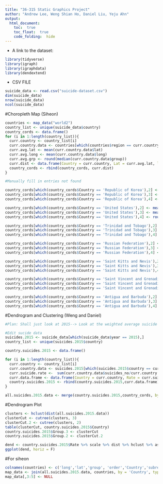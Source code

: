 ```yaml
---
title: "36-315 Static Graphics Project"
author: "Andrew Lee, Weng Shian Ho, Daniel Liu, Yeju Ahn"
output: 
  html_document:
    toc:  true
    toc_float:  true
    code_folding:  hide
---
```



+  A link to the dataset:




```r
library(tidyverse)
library(igraph)
library(igraphdata)
library(dendextend)
```

* CSV FILE
```r
suicide_data <- read.csv("suicide-dataset.csv")
dim(suicide_data)
nrow(suicide_data)
ncol(suicide_data)
```

#Choropleth Map (Siheon)

```r
countries <- map_data("world2")
country_list <- unique(suicide_data$country)
country_cords <- data.frame()
for (i in 1:length(country_list)){
  curr.country <- country_list[i]
  curr.country.data <- countries[which(countries$region == curr.country),]
  curr.avg.lat <- mean(curr.country.data$lat)
  curr.avg.long <- mean(curr.country.data$long)
  curr.avg.grp <- round(median(curr.country.data$group))
  curr.dist <- data.frame(Country = curr.country, Lat = curr.avg.lat, long =  curr.avg.long, group = curr.avg.grp)
  country_cords <- rbind(country_cords, curr.dist)
}

#Manually fill in entries not found

country_cords[which(country_cords$Country == 'Republic of Korea'),2] <- mean(countries[which(countries$region == "South Korea"),2])
country_cords[which(country_cords$Country == 'Republic of Korea'),3] <- mean(countries[which(countries$region == "South Korea"),1])
country_cords[which(country_cords$Country == 'Republic of Korea'),4] <- round(median(countries[which(countries$region == "South Korea"),3]))

country_cords[which(country_cords$Country == 'United States'),2] <- mean(countries[which(countries$region == "USA"),2])
country_cords[which(country_cords$Country == 'United States'),3] <- mean(countries[which(countries$region == "USA"),1])
country_cords[which(country_cords$Country == 'United States'),4] <- round(median(countries[which(countries$region == "USA"),3]))

country_cords[which(country_cords$Country == 'Trinidad and Tobago'),2] <- mean(countries[which(countries$region == "Trinidad" | countries$region == "Tobago"),2])
country_cords[which(country_cords$Country == 'Trinidad and Tobago'),3] <- mean(countries[which(countries$region == "Trinidad" | countries$region == "Tobago"),1])
country_cords[which(country_cords$Country == 'Trinidad and Tobago'),4] <- round(median(countries[which(countries$region == "Trinidad" | countries$region == "Tobago"),3]))

country_cords[which(country_cords$Country == 'Russian Federation'),2] <- mean(countries[which(countries$region == "Russia"),2])
country_cords[which(country_cords$Country == 'Russian Federation'),3] <- mean(countries[which(countries$region == "Russia"),1])
country_cords[which(country_cords$Country == 'Russian Federation'),4] <- round(median(countries[which(countries$region == "Russia"),3]))

country_cords[which(country_cords$Country == 'Saint Kitts and Nevis'),2] <- mean(countries[which(countries$region == "Saint Kitts" | countries$region == "Nevis"),2])
country_cords[which(country_cords$Country == 'Saint Kitts and Nevis'),3] <- mean(countries[which(countries$region == "Saint Kitts" | countries$region == "Nevis"),1])
country_cords[which(country_cords$Country == 'Saint Kitts and Nevis'),4] <- round(median(countries[which(countries$region == "Saint Kitts" | countries$region == "Nevis"),3]))

country_cords[which(country_cords$Country == 'Saint Vincent and Grenadines'),2] <- mean(countries[which(countries$region == "Saint Vincent" | countries$region == "Grenadines"),2])
country_cords[which(country_cords$Country == 'Saint Vincent and Grenadines'),3] <- mean(countries[which(countries$region == "Saint Vincent" | countries$region == "Grenadines"),1])
country_cords[which(country_cords$Country == 'Saint Vincent and Grenadines'),4] <- round(median(countries[which(countries$region == "Saint Vincent" | countries$region == "Grenadines"),3]))

country_cords[which(country_cords$Country == 'Antigua and Barbuda'),2] <- mean(countries[which(countries$region == "Antigua" | countries$region == "Barbuda"),2])
country_cords[which(country_cords$Country == 'Antigua and Barbuda'),3] <- mean(countries[which(countries$region == "Antigua" | countries$region == "Barbuda"),1])
country_cords[which(country_cords$Country == 'Antigua and Barbuda'),4] <- round(median(countries[which(countries$region == "Antigua" | countries$region == "Barbuda"),3]))
```

#Dendrogram and Clustering (Weng and Daniel)

```r
#Plan: Shall just look at 2015--> Look at the weighted average suicide rates and make a dendrogram plot based-off that

#Edit sucide data
suicides.2015 <- suicide_data[which(suicide_data$year == 2015),]
country_list <- unique(suicides.2015$country)

country.suicides.2015 <- data.frame()

for (i in 1:length(country_list)){
  curr.country <- country_list[i]
  curr.country.data <- suicides.2015[which(suicides.2015$country == curr.country),]
  curr.suicide.rate <-  sum(curr.country.data$suicides_no/curr.country.data$population)
  curr.data.frame <- data.frame(Country = curr.country, Rate = curr.suicide.rate)
  country.suicides.2015 <- rbind(country.suicides.2015,curr.data.frame)
}

all.suicides.2015.data <- merge(country.suicides.2015,country_cords, by = intersect("Country", "Country"))
```



#Dendrogram Plot
```r
clusters <- hclust(dist(all.suicides.2015.data))
clusterCut <- cutree(clusters, 3)
clusterCut.2 <- cutree(clusters, 2)
table(clusterCut, country.suicides.2015$Country)
country.suicides.2015$Group.3 <- clusterCut
country.suicides.2015$Group.2 <- clusterCut.2
```

```r
dend <- country.suicides.2015$Rate %>% scale %>% dist %>% hclust %>% as.dendrogram
ggplot(dend, horiz = F)
```

#For siheon
```r
colnames(countries) <- c('long','lat','group', 'order','Country','subregion')
map_data <- join(all.suicides.2015.data, countries, by = 'Country', type = "inner", match = "all")
map_data[,3:5] <- NULL
```
